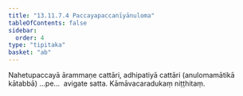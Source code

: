 ```yaml
---
title: "13.11.7.4 Paccayapaccanīyānuloma"
tableOfContents: false
sidebar:
  order: 4
type: "tipitaka"
basket: "ab"
---
```



<DynamicBreadcrumb />

<Division number="225">

<Paragraph number="4580">
Nahetupaccayā ārammaṇe cattāri, adhipatiyā cattāri (anulomamātikā kātabbā) …pe…  avigate satta.

</Paragraph>
</Division>

<Paragraph number="4581" type="center">
Kāmāvacaradukaṃ niṭṭhitaṃ.
</Paragraph>